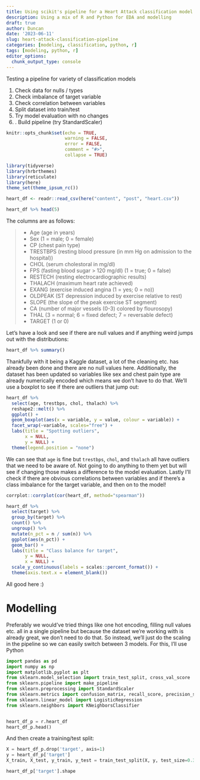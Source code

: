 ```yaml
---
title: Using scikit's pipeline for a Heart Attack classification model
description: Using a mix of R and Python for EDA and modelling
draft: true
author: Duncan
date: '2023-06-11'
slug: heart-attack-classification-pipeline
categories: [modeling, classification, python, r]
tags: [modeling, python, r]
editor_options: 
  chunk_output_type: console
---
```


Testing a pipeline for variety of classification models
<!--more-->

1. Check data for nulls / types
2. Check imbalance of target variable
3. Check correlation between variables
4. Split dataset into train/test
5. Try model evaluation with no changes
6. 
. Build pipeline (try StandardScaler)

```r
knitr::opts_chunk$set(echo = TRUE,
                      warning = FALSE,
                      error = FALSE,
                      comment = "#>",
                      collapse = TRUE)

library(tidyverse)
library(hrbrthemes)
library(reticulate)
library(here)
theme_set(theme_ipsum_rc())

heart_df <- readr::read_csv(here("content", "post", "heart.csv"))
```

```r
heart_df %>% head(5)
```

The columns are as follows:

> * Age (age in years)
* Sex (1 = male; 0 = female)
* CP (chest pain type)
* TRESTBPS (resting blood pressure (in mm Hg on admission to the hospital))
* CHOL (serum cholestoral in mg/dl)
* FPS (fasting blood sugar > 120 mg/dl) (1 = true; 0 = false)
* RESTECH (resting electrocardiographic results)
* THALACH (maximum heart rate achieved)
* EXANG (exercise induced angina (1 = yes; 0 = no))
* OLDPEAK (ST depression induced by exercise relative to rest)
* SLOPE (the slope of the peak exercise ST segment)
* CA (number of major vessels (0-3) colored by flourosopy)
* THAL (3 = normal; 6 = fixed defect; 7 = reversable defect)
* TARGET (1 or 0)

Let's have a look and see if there are null values and if anything weird jumps out with the distributions:

```r
heart_df %>% summary()
```

Thankfully with it being a Kaggle dataset, a lot of the cleaning etc. has already been done and there are no null values here. Additionally, the dataset has been updated so variables like sex and chest pain type are already numerically encoded which means we don't have to do that. We'll use a boxplot to see if there are outliers that jump out:

```r
heart_df %>%
  select(age, trestbps, chol, thalach) %>%
  reshape2::melt() %>%
  ggplot() +
  geom_boxplot(aes(x = variable, y = value, colour = variable)) +
  facet_wrap(~variable, scales="free") +
  labs(title = "Spotting outliers",
       x = NULL,
       y = NULL) +
  theme(legend.position = "none")
```

We can see that `age` is fine but `trestbps`, `chol`, and `thalach` all have outliers that we need to be aware of. Not going to do anything to them yet but will see if changing those makes a difference to the model evaluation. Lastly I'll check if there are obvious correlations between variables and if there's a class imbalance for the target variable, and then on to the model!

```r
corrplot::corrplot(cor(heart_df, method="spearman"))
```

```r
heart_df %>%
  select(target) %>%
  group_by(target) %>%
  count() %>%
  ungroup() %>%
  mutate(n_pct = n / sum(n)) %>%
  ggplot(aes(n_pct)) +
  geom_bar() +
  labs(title = "Class balance for target",
       y = NULL,
       x = NULL) +
  scale_y_continuous(labels = scales::percent_format()) +
  theme(axis.text.x = element_blank())
```

All good here :)

# Modelling

Preferably we would've tried things like one hot encoding, filling null values etc. all in a single pipeline but because the dataset we're working with is already great, we don't need to do that. So instead, we'll just do the scaling in the pipeline so we can easily switch between 3 models. For this, I'll use Python

```python
import pandas as pd
import numpy as np
import matplotlib.pyplot as plt
from sklearn.model_selection import train_test_split, cross_val_score
from sklearn.pipeline import make_pipeline
from sklearn.preprocessing import StandardScaler
from sklearn.metrics import confusion_matrix, recall_score, precision_score, f1_score, accuracy_score
from sklearn.linear_model import LogisticRegression
from sklearn.neighbors import KNeighborsClassifier


heart_df_p = r.heart_df
heart_df_p.head()
```

And then create a training/test split:

```python
X = heart_df_p.drop('target', axis=1)
y = heart_df_p['target']
X_train, X_test, y_train, y_test = train_test_split(X, y, test_size=0.3, random_state=4)
```

```python
heart_df_p['target'].shape
```


